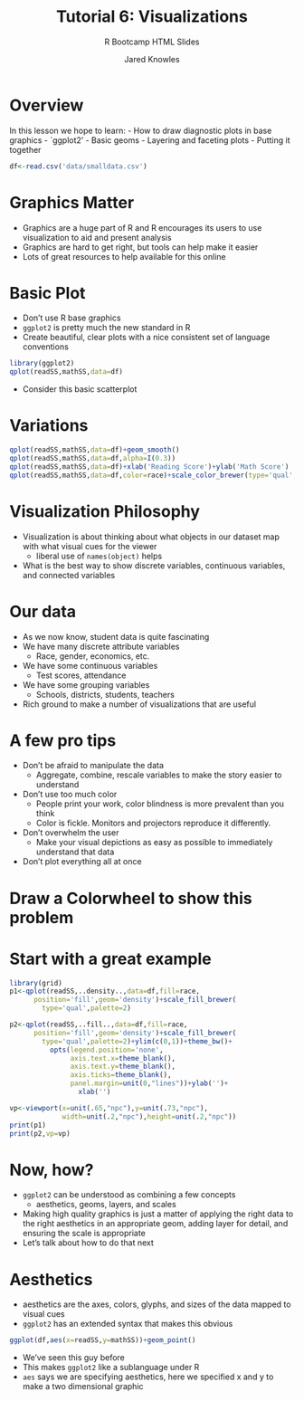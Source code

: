 % Tutorial 6: Visualizations
% R Bootcamp HTML Slides
% Jared Knowles

# Overview
In this lesson we hope to learn:
- How to draw diagnostic plots in base graphics
- `ggplot2' 
- Basic geoms
- Layering and faceting plots
- Putting it together

```r
df<-read.csv('data/smalldata.csv')
```

# Graphics Matter
- Graphics are a huge part of R and R encourages its users to use visualization to aid and present analysis
- Graphics are hard to get right, but tools can help make it easier
- Lots of great resources to help available for this online

# Basic Plot
- Don't use R base graphics
- `ggplot2` is pretty much the new standard in R
- Create beautiful, clear plots with a nice consistent set of language conventions

```r
library(ggplot2)
qplot(readSS,mathSS,data=df)
```
- Consider this basic scatterplot

# Variations
```r
qplot(readSS,mathSS,data=df)+geom_smooth()
qplot(readSS,mathSS,data=df,alpha=I(0.3))
qplot(readSS,mathSS,data=df)+xlab('Reading Score')+ylab('Math Score')
qplot(readSS,mathSS,data=df,color=race)+scale_color_brewer(type='qual',palette=2)
```
# Visualization Philosophy
- Visualization is about thinking about what objects in our dataset map with what visual cues for the viewer
  - liberal use of `names(object)` helps
- What is the best way to show discrete variables, continuous variables, and connected variables

# Our data
- As we now know, student data is quite fascinating
- We have many discrete attribute variables
  - Race, gender, economics, etc.
- We have some continuous variables
  - Test scores, attendance
- We have some grouping variables
  - Schools, districts, students, teachers
- Rich ground to make a number of visualizations that are useful


# A few pro tips
- Don't be afraid to manipulate the data
  - Aggregate, combine, rescale variables to make the story easier to understand
- Don't use too much color
  - People print your work, color blindness is more prevalent than you think
  - Color is fickle. Monitors and projectors reproduce it differently.
- Don't overwhelm the user
  - Make your visual depictions as easy as possible to immediately understand that data
- Don't plot everything all at once


# Draw a Colorwheel to show this problem


# Start with a great example
```r
library(grid)
p1<-qplot(readSS,..density..,data=df,fill=race,
      position='fill',geom='density')+scale_fill_brewer(
        type='qual',palette=2)

p2<-qplot(readSS,..fill..,data=df,fill=race,
      position='fill',geom='density')+scale_fill_brewer(
        type='qual',palette=2)+ylim(c(0,1))+theme_bw()+
          opts(legend.position='none',
               axis.text.x=theme_blank(),
               axis.text.y=theme_blank(),
               axis.ticks=theme_blank(),
               panel.margin=unit(0,"lines"))+ylab('')+
                 xlab('')

vp<-viewport(x=unit(.65,"npc"),y=unit(.73,"npc"),
             width=unit(.2,"npc"),height=unit(.2,"npc"))
print(p1)
print(p2,vp=vp)

```

# Now, how?
- `ggplot2` can be understood as combining a few concepts
  - aesthetics, geoms, layers, and scales
- Making high quality graphics is just a matter of applying the right data to the right aesthetics in an appropriate geom, adding layer for detail, and ensuring the scale is appropriate
- Let's talk about how to do that next

# Aesthetics
- aesthetics are the axes, colors, glyphs, and sizes of the data mapped to visual cues
- `ggplot2` has an extended syntax that makes this obvious
```r
ggplot(df,aes(x=readSS,y=mathSS))+geom_point()
```
- We've seen this guy before
- This makes `ggplot2` like a sublanguage under R
- `aes` says we are specifying aesthetics, here we specified x and y to make a two dimensional graphic

